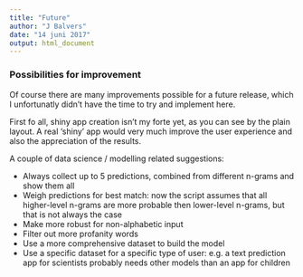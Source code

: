 ---
title: "Future"
author: "J Balvers"
date: "14 juni 2017"
output: html_document
---

### Possibilities for improvement

Of course there are many improvements possible for a future release, which I unfortunatly didn't have the time to try and implement here. 

First fo all, shiny app creation isn't my forte yet, as you can see by the plain layout. A real 'shiny' app would very much improve the user experience and also the appreciation of the results. 

A couple of data science / modelling related suggestions:

- Always collect up to 5 predictions, combined from different n-grams and show them all
- Weigh predictions for best match: now the script assumes that all higher-level n-grams are more probable then lower-level n-grams, but that is not always the case
- Make more robust for non-alphabetic input
- Filter out more profanity words
- Use a more comprehensive dataset to build the model
- Use a specific dataset for a specific type of user: e.g. a text prediction app for scientists probably needs other models than an app for children

